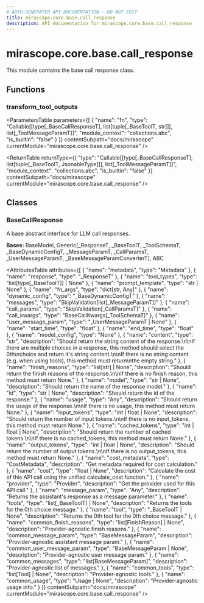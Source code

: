 ```yaml
---
# AUTO-GENERATED API DOCUMENTATION - DO NOT EDIT
title: mirascope.core.base.call_response
description: API documentation for mirascope.core.base.call_response
---
```


# mirascope.core.base.call_response

<ApiType type="Module" />

This module contains the base call response class.

## Functions

### transform_tool_outputs

<ApiType type="Function" />

<ParametersTable
  parameters={[
  {
    "name": "fn",
    "type": "Callable[[type[_BaseCallResponseT], list[tuple[_BaseToolT, str]]], list[_ToolMessageParamT]]",
    "module_context": "collections.abc",
    "is_builtin": "false"
  }
]}
  contentSubpath="docs/mirascope"
  currentModule="mirascope.core.base.call_response"
/>

<ReturnTable
  returnType={{
  "type": "Callable[[type[_BaseCallResponseT], list[tuple[_BaseToolT, JsonableType]]], list[_ToolMessageParamT]]",
  "module_context": "collections.abc",
  "is_builtin": "false"
}}
  contentSubpath="docs/mirascope"
  currentModule="mirascope.core.base.call_response"
/>


## Classes

### BaseCallResponse

<ApiType type="Class" />

A base abstract interface for LLM call responses.

**Bases:** BaseModel, Generic[_ResponseT, _BaseToolT, _ToolSchemaT, _BaseDynamicConfigT, _MessageParamT, _CallParamsT, _UserMessageParamT, _BaseMessageParamConverterT], ABC

<AttributesTable
  attributes={[
  {
    "name": "metadata",
    "type": "Metadata"
  },
  {
    "name": "response",
    "type": "_ResponseT"
  },
  {
    "name": "tool_types",
    "type": "list[type[_BaseToolT]] | None"
  },
  {
    "name": "prompt_template",
    "type": "str | None"
  },
  {
    "name": "fn_args",
    "type": "dict[str, Any]"
  },
  {
    "name": "dynamic_config",
    "type": "_BaseDynamicConfigT"
  },
  {
    "name": "messages",
    "type": "SkipValidation[list[_MessageParamT]]"
  },
  {
    "name": "call_params",
    "type": "SkipValidation[_CallParamsT]"
  },
  {
    "name": "call_kwargs",
    "type": "BaseCallKwargs[_ToolSchemaT]"
  },
  {
    "name": "user_message_param",
    "type": "_UserMessageParamT | None"
  },
  {
    "name": "start_time",
    "type": "float"
  },
  {
    "name": "end_time",
    "type": "float"
  },
  {
    "name": "model_config",
    "type": "None"
  },
  {
    "name": "content",
    "type": "str",
    "description": "Should return the string content of the response.\n\nIf there are multiple choices in a response, this method should select the 0th\nchoice and return it's string content.\n\nIf there is no string content (e.g. when using tools), this method must return\nthe empty string."
  },
  {
    "name": "finish_reasons",
    "type": "list[str] | None",
    "description": "Should return the finish reasons of the response.\n\nIf there is no finish reason, this method must return None."
  },
  {
    "name": "model",
    "type": "str | None",
    "description": "Should return the name of the response model."
  },
  {
    "name": "id",
    "type": "str | None",
    "description": "Should return the id of the response."
  },
  {
    "name": "usage",
    "type": "Any",
    "description": "Should return the usage of the response.\n\nIf there is no usage, this method must return None."
  },
  {
    "name": "input_tokens",
    "type": "int | float | None",
    "description": "Should return the number of input tokens.\n\nIf there is no input_tokens, this method must return None."
  },
  {
    "name": "cached_tokens",
    "type": "int | float | None",
    "description": "Should return the number of cached tokens.\n\nIf there is no cached_tokens, this method must return None."
  },
  {
    "name": "output_tokens",
    "type": "int | float | None",
    "description": "Should return the number of output tokens.\n\nIf there is no output_tokens, this method must return None."
  },
  {
    "name": "cost_metadata",
    "type": "CostMetadata",
    "description": "Get metadata required for cost calculation."
  },
  {
    "name": "cost",
    "type": "float | None",
    "description": "Calculate the cost of this API call using the unified calculate_cost function."
  },
  {
    "name": "provider",
    "type": "Provider",
    "description": "Get the provider used for this API call."
  },
  {
    "name": "message_param",
    "type": "Any",
    "description": "Returns the assistant's response as a message parameter."
  },
  {
    "name": "tools",
    "type": "list[_BaseToolT] | None",
    "description": "Returns the tools for the 0th choice message."
  },
  {
    "name": "tool",
    "type": "_BaseToolT | None",
    "description": "Returns the 0th tool for the 0th choice message."
  },
  {
    "name": "common_finish_reasons",
    "type": "list[FinishReason] | None",
    "description": "Provider-agnostic finish reasons."
  },
  {
    "name": "common_message_param",
    "type": "BaseMessageParam",
    "description": "Provider-agnostic assistant message param."
  },
  {
    "name": "common_user_message_param",
    "type": "BaseMessageParam | None",
    "description": "Provider-agnostic user message param."
  },
  {
    "name": "common_messages",
    "type": "list[BaseMessageParam]",
    "description": "Provider-agnostic list of messages."
  },
  {
    "name": "common_tools",
    "type": "list[Tool] | None",
    "description": "Provider-agnostic tools."
  },
  {
    "name": "common_usage",
    "type": "Usage | None",
    "description": "Provider-agnostic usage info."
  }
]}
  contentSubpath="docs/mirascope"
  currentModule="mirascope.core.base.call_response"
/>



